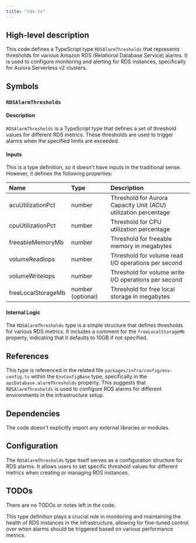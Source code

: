 ```yaml
---
title: "rds.ts"
---
```


## High-level description
This code defines a TypeScript type `RDSAlarmThresholds` that represents thresholds for various Amazon RDS (Relational Database Service) alarms. It is used to configure monitoring and alerting for RDS instances, specifically for Aurora Serverless v2 clusters.

## Symbols

### `RDSAlarmThresholds`
#### Description
`RDSAlarmThresholds` is a TypeScript type that defines a set of threshold values for different RDS metrics. These thresholds are used to trigger alarms when the specified limits are exceeded.

#### Inputs
This is a type definition, so it doesn't have inputs in the traditional sense. However, it defines the following properties:

| Name | Type | Description |
|:-----|:-----|:------------|
| acuUtilizationPct | number | Threshold for Aurora Capacity Unit (ACU) utilization percentage |
| cpuUtilizationPct | number | Threshold for CPU utilization percentage |
| freeableMemoryMb | number | Threshold for freeable memory in megabytes |
| volumeReadIops | number | Threshold for volume read I/O operations per second |
| volumeWriteIops | number | Threshold for volume write I/O operations per second |
| freeLocalStorageMb | number (optional) | Threshold for free local storage in megabytes |

#### Internal Logic
The `RDSAlarmThresholds` type is a simple structure that defines thresholds for various RDS metrics. It includes a comment for the `freeLocalStorageMb` property, indicating that it defaults to 10GB if not specified.

## References
This type is referenced in the related file `packages/infra/config/env-config.ts` within the `EnvConfigBase` type, specifically in the `apiDatabase.alarmThresholds` property. This suggests that `RDSAlarmThresholds` is used to configure RDS alarms for different environments in the infrastructure setup.

## Dependencies
The code doesn't explicitly import any external libraries or modules.

## Configuration
The `RDSAlarmThresholds` type itself serves as a configuration structure for RDS alarms. It allows users to set specific threshold values for different metrics when creating or managing RDS instances.

## TODOs
There are no TODOs or notes left in the code.

This type definition plays a crucial role in monitoring and maintaining the health of RDS instances in the infrastructure, allowing for fine-tuned control over when alarms should be triggered based on various performance metrics.